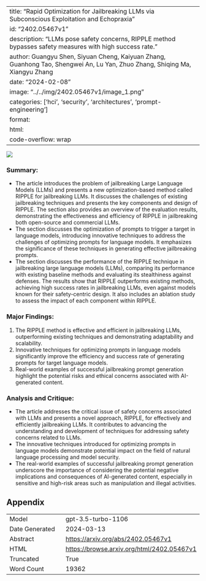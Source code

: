 
---
title: "Rapid Optimization for Jailbreaking LLMs via Subconscious Exploitation and Echopraxia"
id: "2402.05467v1"
description: "LLMs pose safety concerns, RIPPLE method bypasses safety measures with high success rate."
author: Guangyu Shen, Siyuan Cheng, Kaiyuan Zhang, Guanhong Tao, Shengwei An, Lu Yan, Zhuo Zhang, Shiqing Ma, Xiangyu Zhang
date: "2024-02-08"
image: "../../img/2402.05467v1/image_1.png"
categories: ['hci', 'security', 'architectures', 'prompt-engineering']
format:
  html:
    code-overflow: wrap
---

![](../../img/2402.05467v1/image_1.png)

### Summary:
- The article introduces the problem of jailbreaking Large Language Models (LLMs) and presents a new optimization-based method called RIPPLE for jailbreaking LLMs. It discusses the challenges of existing jailbreaking techniques and presents the key components and design of RIPPLE. The section also provides an overview of the evaluation results, demonstrating the effectiveness and efficiency of RIPPLE in jailbreaking both open-source and commercial LLMs.
- The section discusses the optimization of prompts to trigger a target in language models, introducing innovative techniques to address the challenges of optimizing prompts for language models. It emphasizes the significance of these techniques in generating effective jailbreaking prompts.
- The section discusses the performance of the RIPPLE technique in jailbreaking large language models (LLMs), comparing its performance with existing baseline methods and evaluating its stealthiness against defenses. The results show that RIPPLE outperforms existing methods, achieving high success rates in jailbreaking LLMs, even against models known for their safety-centric design. It also includes an ablation study to assess the impact of each component within RIPPLE.

### Major Findings:
1. The RIPPLE method is effective and efficient in jailbreaking LLMs, outperforming existing techniques and demonstrating adaptability and scalability.
2. Innovative techniques for optimizing prompts in language models significantly improve the efficiency and success rate of generating prompts for target language models.
3. Real-world examples of successful jailbreaking prompt generation highlight the potential risks and ethical concerns associated with AI-generated content.

### Analysis and Critique:
- The article addresses the critical issue of safety concerns associated with LLMs and presents a novel approach, RIPPLE, for effectively and efficiently jailbreaking LLMs. It contributes to advancing the understanding and development of techniques for addressing safety concerns related to LLMs.
- The innovative techniques introduced for optimizing prompts in language models demonstrate potential impact on the field of natural language processing and model security.
- The real-world examples of successful jailbreaking prompt generation underscore the importance of considering the potential negative implications and consequences of AI-generated content, especially in sensitive and high-risk areas such as manipulation and illegal activities.

## Appendix

|          |          |
|----------|----------|
| Model     | gpt-3.5-turbo-1106       |
| Date Generated     | 2024-03-13       |
| Abstract | [https://arxiv.org/abs/2402.05467v1](https://arxiv.org/abs/2402.05467v1)        |
| HTML     | [https://browse.arxiv.org/html/2402.05467v1](https://browse.arxiv.org/html/2402.05467v1)       |
| Truncated       | True       |
| Word Count       | 19362       |